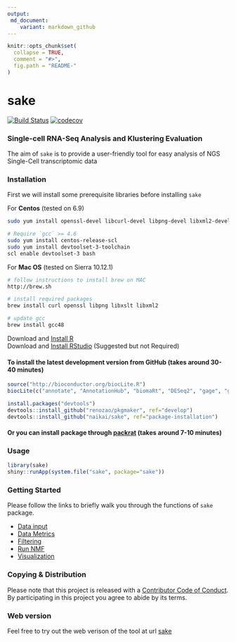 ```yaml
---
output: 
 md_document:
    variant: markdown_github
---
```


<!-- README.md is generated from README.Rmd. Please edit that file -->

```r
knitr::opts_chunk$set(
  collapse = TRUE,
  comment = "#>",
  fig.path = "README-"
)
```

# sake 

[![Build Status](https://travis-ci.com/naikai/sake.svg?token=qigAqQi4xmKjKDqnm97n&branch=master)](https://travis-ci.com/naikai/sake)
[![codecov](https://codecov.io/gh/naikai/sake/branch/master/graph/badge.svg?token=WEipAvcFMf)](https://codecov.io/gh/naikai/sake)

### **S**ingle-cell RNA-Seq **A**nalysis and **K**lustering **E**valuation
The aim of `sake` is to provide a user-friendly tool for easy analysis of NGS Single-Cell transcriptomic data

### Installation 

First we will install some prerequisite libraries before installing `sake`  

For **Centos** (tested on 6.9)
``` bash
sudo yum install openssl-devel libcurl-devel libpng-devel libxml2-devel libxslt

# Require `gcc` >= 4.6 
sudo yum install centos-release-scl
sudo yum install devtoolset-3-toolchain
scl enable devtoolset-3 bash
```

For **Mac OS** (tested on Sierra 10.12.1)
``` bash
# follow instructions to install brew on MAC
http://brew.sh

# install required packages 
brew install curl openssl libpng libxslt libxml2 

# update gcc
brew install gcc48
```

Download and [Install R](http://cran.wustl.edu)   
Download and [Install RStudio](https://www.rstudio.com/products/rstudio/download/) (Suggested but not Required)  


#### To install the latest development version from GitHub (takes around 30-40 minutes)
```R
source("http://bioconductor.org/biocLite.R")
biocLite(c("annotate", "AnnotationHub", "biomaRt", "DESeq2", "gage", "gageData", "GO.db", "pathview"))

install.packages("devtools")
devtools::install_github("renozao/pkgmaker", ref="develop")
devtools::install_github("naikai/sake", ref="package-installation")
```

#### Or you can install package through [packrat](https://rstudio.github.io/packrat/) (takes around 7-10 minutes)


### Usage 
```R
library(sake)
shiny::runApp(system.file("sake", package="sake"))
```

### Getting Started
Please follow the links to briefly walk you through the functions of `sake` package. 

- [Data input](vignettes/Data_Input.Rmd)
- [Data Metrics](vignettes/Data_Metrics.Rmd)
- [Filtering](vignettes/Filtering.Rmd)
- [Run NMF](vignettes/NMF.Rmd)
- [Visualization](vignettes/Visualization.Rmd)


### Copying & Distribution
Please note that this project is released with a [Contributor Code of Conduct](CONDUCT.md). By participating in this project you agree to abide by its terms.

### Web version 
Feel free to try out the web verison of the tool at url [sake](http://sake.mhammell.tools)
